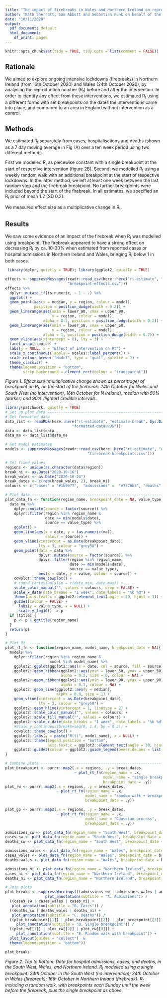 ```yaml
---
title: "The impact of firebreaks in Wales and Northern Ireland on reproduction numbers"
author: "Kath Sherratt, Sam Abbott and Sebastian Funk on behalf of the CMMID Covid-19 Working Group"
date: "10/11/2020"
output:
  pdf_document: default
  html_document:
    df_print: paged
---
```


```r
knitr::opts_chunk$set(tidy = TRUE, tidy.opts = list(comment = FALSE))
```

## Rationale

We aimed to explore ongoing intensive lockdowns (firebreaks) in Northern Ireland (from 16th October 2020) and Wales (24th October 2020), by analysing the reproduction number (R~t~) before and after the intervention. In order to identify any effect from these interventions, we estimated R~t~ using a different forms with set breakpoints on the dates the interventions came into place, and compared to an area in England without intervention as a control.

## Methods

We estimated R~t~ separately from cases, hospitalisations and deaths (shown as a 7 day moving average in Fig 1A) over a ten week period using two different methods.

First we modelled R~t~ as piecewise constant with a single breakpoint at the start of respective intervention (figure 2B). Second, we modelled R~t~ using a weekly random walk  with an additional breakpoint at the start of respective lockdowns. In the latter method, we left at least one week between the last random step and the firebreak breakpoint. No further breakpoints were included beyond the start of the firebreak. In all estimates, we specified an R~t~ prior of mean 1.2 (SD 0.2). 

We measured effect size as a multiplicative change in R~t~.

## Results

We saw some evidence of an impact of the firebreak when R~t~ was modelled using breakpoint. The firebreak appeared to have a strong effect on decreasing R~t~ by ca. 10-30% when estimated from reported cases or hospital admissions in Northern Ireland and Wales, bringing R~t~ below 1 in both cases.

```r
 library(dplyr, quietly = TRUE); library(ggplot2, quietly = TRUE)

effects <- suppressMessages(readr::read_csv(here::here("rt-estimate", "estimate-break", Sys.Date(),
                            "breakpoint-effects.csv")))
effects %>%
  dplyr::mutate_if(is.numeric, ~ 1 - .) %>%
  ggplot() +
  geom_point(aes(x = median, y = region, colour = model),
             position = position_dodge(width = 0.2)) +
  geom_linerange(aes(xmin = lower_90, xmax = upper_90,
                     y = region, colour = model),
                 alpha = 0.3, position = position_dodge(width = 0.2)) +
  geom_linerange(aes(xmin = lower_50, xmax = upper_50,
                     y = region, colour = model),
                 alpha = 1, position = position_dodge(width = 0.2)) +
  geom_vline(aes(xintercept = 0), lty = 3) +
  facet_wrap(~source) +
  labs(y = NULL, x = "Effect of intervention on Rt") +
  scale_x_continuous(labels = scales::label_percent()) +
  scale_colour_brewer("Model", type = "qual", palette = 2) +
  theme_classic() +
  theme(legend.position = "bottom",
        strip.background = element_rect(colour = "transparent"))
```
*Figure 1. Effect size (multiplicative change shown as percentage) of breakpoint on R~t~, on the start of the firebreak: 24th October for Wales and South West (no intervention), 16th October for N Ireland), median with 50% (darker) and 90% (lighter) credible intervals.*


```r
library(patchwork, quietly = TRUE)
# Set up plot data --------------------------------------------------------------
# Get formatted data
data_list <- readRDS(here::here("rt-estimate", "estimate-break", Sys.Date(), 
                              "formatted-data.RDS"))
data <- data_list$data
data_ma <- data_list$data_ma

# Get model estimates
models <- suppressMessages(readr::read_csv(here::here("rt-estimate", "estimate-break", Sys.Date(), 
                                     "firebreak-breakpoints.csv")))

# Set fixed values
regions <- unique(as.character(data$region))
break_ni <- as.Date("2020-10-16")
break_wales <- as.Date("2020-10-24")
break_dates <- c(rep(break_wales, 2), break_ni)
colours <- c("cases" = "#1b9e77",  "admissions" =  "#7570b3", "deaths" = "#d95f02")

# Plot data --------------------------------------------------------------------
plot_data_fn <- function(region_name, breakpoint_date = NA, value_type, title = FALSE){
  data_ma %>%
    dplyr::mutate(source = factor(source)) %>%
    dplyr::filter(region %in% region_name &
                  date >= min(models$date),
                  source == value_type) %>%
    ggplot() +
    geom_line(aes(x = date, y = (as.numeric(ma)),
                  colour = source)) +
    geom_vline(xintercept = as.Date(breakpoint_date),
               lty = 3, colour = "grey50") +
    geom_point(data = data %>%
               dplyr::mutate(source = factor(source)) %>%
               dplyr::filter(region %in% region_name,
                             date >= min(models$date),
                             source == value_type),
               aes(x = date, y = value, colour = source)) +
    cowplot::theme_cowplot() +
    # coord_cartesian(xlim = c(date_min, date_max)) +
    scale_color_manual("", values = colours, drop = FALSE) +
    scale_x_date(date_breaks = "1 week", date_labels = "%b %d") +
    theme(axis.text.x = ggplot2::element_text(angle = 30, hjust = 1)) +
    guides(colour = FALSE) +
      labs(y = value_type, x = NULL) +
      scale_y_log10() -> p
  if (title) {
    p <- p + ggtitle(region_name)
  }
  return(p)
}

# Plot Rt  ----------------------------------------------------------
plot_rt_fn <- function(region_name, model_name, breakpoint_date = NA){
  models %>%
    dplyr::filter(region %in% region_name & 
                    model %in% model_name) %>%
    ggplot2::ggplot(ggplot2::aes(x = date, col = source, fill = source)) +
    ggplot2::geom_ribbon(ggplot2::aes(ymin = lower_50, ymax = upper_50),
                         alpha = 0.2, size = 0, colour = NA) +
    ggplot2::geom_ribbon(ggplot2::aes(ymin = lower_90, ymax = upper_90),
                         alpha = 0.1, colour = NA) +
    ggplot2::geom_line(ggplot2::aes(y = median),
                       alpha = 0.9, size = 1) +
    geom_vline(xintercept = as.Date(breakpoint_date), 
               lty = 3, colour = "grey50") +
    ggplot2::geom_hline(yintercept = 1, linetype = 2) +
    ggplot2::scale_color_manual("", values = colours) +
    ggplot2::scale_fill_manual("", values = colours) +
    ggplot2::scale_x_date(date_breaks = "1 week", date_labels = "%b %d") +
    #scale_y_continuous(breaks=seq(0, 1.4, by = 0.2)) +
    cowplot::theme_cowplot() +
    ggplot2::labs(y = paste("R(t)", model_name), x = NULL) +
    ggplot2::theme(legend.position = "bottom",
                   axis.text.x = ggplot2::element_text(angle = 30, hjust = 1)) +
    ggplot2::guides(colour = ggplot2::guide_legend(override.aes = list(alpha = 1)))
}

# Combine plots -----------------------------------------------------------
plot_breakpoint <- purrr::map2(.x = regions, .y = break_dates,
                               ~ plot_rt_fn(region_name = .x,
                                            model_name = "single breakpoint",
                                            breakpoint_date = .y))
plot_rw <- purrr::map2(.x = regions, .y = break_dates,
                       ~ plot_rt_fn(region_name = .x,
                                    model_name = "random walk + breakpoint",
                                    breakpoint_date = .y))

plot_gp <- purrr::map2(.x = regions, .y = break_dates,
                       ~ plot_rt_fn(region_name = .x,
                                    model_name = "Gaussian process",
                                    breakpoint_date = .y))

admissions_sw <- plot_data_fn(region_name = "South West", breakpoint_date = break_wales[length(break_wales)], value_type = "admissions", title = TRUE)
cases_sw <- plot_data_fn(region_name = "South West", breakpoint_date = break_wales[length(break_wales)], value_type = "cases")
deaths_sw <- plot_data_fn(region_name = "South West", breakpoint_date = break_wales[length(break_wales)], value_type = "deaths")

admissions_wales <- plot_data_fn(region_name = "Wales", breakpoint_date = break_wales[length(break_wales)], value_type = "admissions", title = TRUE)
cases_wales <- plot_data_fn(region_name = "Wales", breakpoint_date = break_wales[length(break_wales)], value_type = "cases")
deaths_wales <- plot_data_fn(region_name = "Wales", breakpoint_date = break_wales[length(break_wales)], value_type = "deaths")

admissions_ni <- plot_data_fn(region_name = "Northern Ireland", breakpoint_date = break_ni[length(break_ni)], value_type = "admissions", title = TRUE)
cases_ni <- plot_data_fn(region_name = "Northern Ireland", breakpoint_date = break_ni[length(break_ni)], value_type = "cases")
deaths_ni <- plot_data_fn(region_name = "Northern Ireland", breakpoint_date = break_ni[length(break_ni)], value_type = "deaths")

# Join plots
plot_breaks <- suppressWarnings(((admissions_sw | admissions_wales | admissions_ni) +
                  plot_annotation(subtitle = "A. Admissions")) /
  ((cases_sw | cases_wales | cases_ni) +
   plot_annotation(subtitle = "B. Cases")) /
  ((deaths_sw | deaths_wales | deaths_ni) +
   plot_annotation(subtitle = "C. Deaths")) /
  ((plot_breakpoint[[1]] | plot_breakpoint[[2]] | plot_breakpoint[[3]]) +
     plot_annotation(subtitle = "D. Single breakpoint")) /
  ((plot_rw[[1]] | plot_rw[[2]] | plot_rw[[3]]) +
     plot_annotation(subtitle = "E. Random walk with breakpoint")) +
  plot_layout(guides = "collect")  &
  theme(legend.position = "bottom"))

plot_breaks

```
*Figure 2. Top to bottom: Data for hospital admissions, cases, and deaths, in the South West, Wales, and Northern Ireland. R~t~ modelled using a single breakpoint: 24th October in the South West (no intervention); 24th October in Wales (firebreak); 16th October in Northern Ireland (firebreak). R~t~ including a random walk, with breakpoints each Sunday until the week before the firebreak, plus the single breakpoint as above.*
